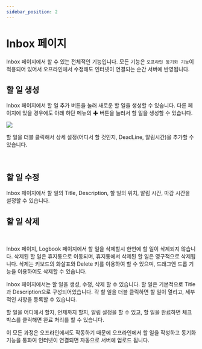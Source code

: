 ```yaml
---
sidebar_position: 2
---
```



# Inbox 페이지

Inbox 페이지에서 할 수 있는 전체적인 기능입니다. 모든 기능은 `오프라인 동기화 기능`이 적용되어 있어서 오프라인에서 수정해도 인터넷이 연결되는 순간 서버에 반영됩니다.

## 할 일 생성

<ReactPlayer playing controls url="/tutorial/addtodo.mp4" />

Inbox 페이지에서 할 일 추가 버튼을 눌러 새로운 할 일을 생성할 수 있습니다. 다른 페이지에 있을 경우에도 아래 하단 메뉴의 ✚ 버튼을 눌러서 할 일을 생성할 수 있습니다.

![](https://velog.velcdn.com/images/hyunjine/post/b5b2144c-9a6d-4218-ad75-2b2136967d61/image.png)

할 일을 더블 클릭해서 상세 설정(어디서 할 것인지, DeadLine, 알림시간)을 추가할 수 있습니다.

<br />

## 할 일 수정

Inbox 페이지에서 할 일의 Title, Description, 할 일의 위치, 알림 시간, 마감 시간을 설정할 수 있습니다.

## 할 일 삭제

<ReactPlayer playing controls url="/tutorial/deletetodo.mp4" />

<br />

Inbox 페이지, Logbook 페이지에서 할 일을 삭제할시 한번에 할 일이 삭제되지 않습니다. 삭제된 할 일은 휴지통으로 이동되며, 휴지통에서 삭제된 할 일은 영구적으로 삭제됩니다.
삭제는 키보드의 화살표와 Delete 키를 이용하여 할 수 있으며, 드래그앤 드롭 기능을 이용하여도 삭제할 수 있습니다.

Inbox 페이지에서는 할 일을 생성, 수정, 삭제 할 수 있습니다. 할 일은 기본적으로 Title과 Description으로 구성되어있습니다. 각 할 일을 더블 클릭하면 할 일이 열리고, 세부적인 사항을 등록할 수 있습니다.

할 일을 어디에서 할지, 언제까지 할지, 알림 설정을 할 수 있고, 할 일을 완료하면 체크박스를 클릭해면 완료 처리를 할 수 있습니다.

이 모든 과정은 오프라인에서도 작동하기 때문에 오프라인에서 할 일을 작성하고 동기화 기능을 통화여 인터넷이 연결되면 자동으로 서버에 업로드 됩니다.

